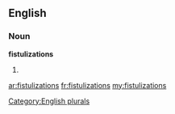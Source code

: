 ==English==

===Noun===
'''fistulizations'''

# {{plural of|[[fistulization]]}}

[[Category:English plurals]]

[[ar:fistulizations]]
[[fr:fistulizations]]
[[my:fistulizations]]